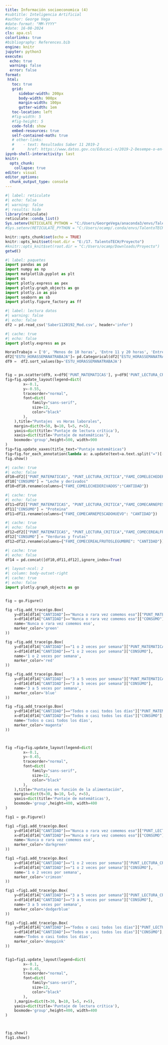 ```yaml
---
title: Información socioeconomica (4)
#subtitle: Inteligencia Artificial
#author: George Vega
#date-format: "MM-YYYY"
#date: 16-08-2024
cls: apa.csl
colorlinks: true
#bibliography: References.bib
engine: knitr
jupyter: python3
execute:
  echo: true
  warning: false
  error: false
format:
 html:
   toc: true
   grid:
      sidebar-width: 200px
      body-width: 900px
      margin-width: 100px
      gutter-width: 1em
   toc-location: left
   #fig-width: 5
   #fig-height: 5
   code-fold: show
   embed-resources: true
   self-contained-math: true
   # other-links:
   #    - text: Resultados Saber 11 2019-2
   #      href: https://www.datos.gov.co/Educaci-n/2019-2-Desempe-o-en-Matem-ticas-de-los-estudiantes/3qm6-df8e
ipynb-shell-interactivity: last
knitr:
  opts_chunk: 
    collapse: true
editor: visual
editor_options: 
  chunk_output_type: console
---
```


```{=html}
<style scoped>
table {
  font-size: 11px;

}
</style>
```
```r
#| label: reticulate
#| echo: false
#| warning: false
#| results: hide
library(reticulate)
reticulate::conda_list()
Sys.setenv(RETICULATE_PYTHON = "C:/Users/GeorgeVega/anaconda3/envs/TalentoTECH")
#Sys.setenv(RETICULATE_PYTHON = "C:/Users/ocamp/.conda/envs/TalentoTECH")
```

```r
knitr::opts_chunk$set(echo = TRUE)
knitr::opts_knit$set(root.dir = "E:/17. TalentoTECH/Proyecto")
#knitr::opts_knit$set(root.dir = "C:/Users/ocamp/Downloads/Proyecto")
getwd()
```

```python
#| label: paquetes
import pandas as pd
import numpy as np
import matplotlib.pyplot as plt
import os
import plotly.express as pex
import plotly.graph_objects as go
import plotly.io as pio
import seaborn as sb
import plotly.figure_factory as ff
```

```python
#| label: lectura datos
#| warning: false
#| echo: false
df2 = pd.read_csv('Saber1120192_Mod.csv', header='infer')
```

```python
#| cache: true
#| echo: false
import plotly.express as px

HorasTrabajo = ['0', 'Menos de 10 horas', 'Entre 11 y 20 horas', 'Entre 21 y 30 horas', 'Más de 30 horas']
df2["ESTU_HORASSEMANATRABAJA"]= pd.Categorical(df2["ESTU_HORASSEMANATRABAJA"],categories= HorasTrabajo)
df9 =  df2.sort_values(by='ESTU_HORASSEMANATRABAJA')


fig = px.scatter(df9, x=df9['PUNT_MATEMATICAS'], y=df9['PUNT_LECTURA_CRITICA'], facet_col=df9["ESTU_HORASSEMANATRABAJA"], color=df9["ESTU_TIPOREMUNERACION"])
fig=fig.update_layout(legend=dict(
        x=-0.1,
        y=-0.55,
        traceorder="normal",
        font=dict(
            family="sans-serif",
            size=12,
            color="black"
        ),
    ),title="Puntajes  vs Horas laborales",
    margin=dict(t=50, b=10, l=5, r=5),
    yaxis=dict(title='Puntaje de lectura crítica'),
    xaxis=dict(title='Puntaje de matemáticas'),
    boxmode='group',height=500, width=900
)
fig=fig.update_xaxes(title_text="Puntaje matemáticas")
fig=fig.for_each_annotation(lambda a: a.update(text=a.text.split("=")[-1]))
fig.show()
```

```python
#| cache: true
#| echo: false
df10=df2[["PUNT_MATEMATICAS", "PUNT_LECTURA_CRITICA","FAMI_COMELECHEDERIVADOS"]]
df10["CONSUMO"] = "Leche y derivados"
df10=df10.rename(columns={"FAMI_COMELECHEDERIVADOS":"CANTIDAD"})

```

```python
#| cache: true
#| echo: false
df11=df2[["PUNT_MATEMATICAS", "PUNT_LECTURA_CRITICA","FAMI_COMECARNEPESCADOHUEVO"]]
df11["CONSUMO"] = "Proteina"
df11=df11.rename(columns={"FAMI_COMECARNEPESCADOHUEVO": "CANTIDAD"})
```

```python
#| cache: true
#| echo: false
df12=df2[["PUNT_MATEMATICAS", "PUNT_LECTURA_CRITICA","FAMI_COMECEREALFRUTOSLEGUMBRE"]]
df12["CONSUMO"] = "Verduras y frutas"
df12=df12.rename(columns={"FAMI_COMECEREALFRUTOSLEGUMBRE": "CANTIDAD"})
```

```python
#| cache: true
#| echo: false
df14 = pd.concat([df10,df11,df12],ignore_index=True)
```

```python
#| layout-ncol: 2
#| column: body-outset-right
#| cache: true
#| echo: false
import plotly.graph_objects as go


fig = go.Figure()

fig =fig.add_trace(go.Box(
    y=df14[df14["CANTIDAD"]=="Nunca o rara vez comemos eso"]["PUNT_MATEMATICAS"],
    x=df14[df14["CANTIDAD"]=="Nunca o rara vez comemos eso"]["CONSUMO"],
    name='Nunca o rara vez comemos eso',
    marker_color='green'
))

fig =fig.add_trace(go.Box(
    y=df14[df14["CANTIDAD"]=="1 o 2 veces por semana"]["PUNT_MATEMATICAS"],
    x=df14[df14["CANTIDAD"]=="1 o 2 veces por semana"]["CONSUMO"],
    name='1 o 2 veces por semana',
    marker_color='red'
))

fig =fig.add_trace(go.Box(
    y=df14[df14["CANTIDAD"]=="3 a 5 veces por semana"]["PUNT_MATEMATICAS"],
    x=df14[df14["CANTIDAD"]=="3 a 5 veces por semana"]["CONSUMO"],
    name='3 a 5 veces por semana',
    marker_color='blue'
))

fig =fig.add_trace(go.Box(
    y=df14[df14["CANTIDAD"]=="Todos o casi todos los días"]["PUNT_MATEMATICAS"],
    x=df14[df14["CANTIDAD"]=="Todos o casi todos los días"]["CONSUMO"],
    name='Todos o casi todos los días',
    marker_color='magenta'
))



fig =fig=fig.update_layout(legend=dict(
        x=-0.1,
        y=-0.45,
        traceorder="normal",
        font=dict(
            family="sans-serif",
            size=12,
            color="black"
        ),
    ),title="Puntajes en función de la alimentación",
    margin=dict(t=30, b=10, l=5, r=5),
    yaxis=dict(title='Puntaje de matemáticas'),
    boxmode='group',height=400, width=400
)

fig1 = go.Figure()

fig1 =fig1.add_trace(go.Box(
    y=df14[df14["CANTIDAD"]=="Nunca o rara vez comemos eso"]["PUNT_LECTURA_CRITICA"],
    x=df14[df14["CANTIDAD"]=="Nunca o rara vez comemos eso"]["CONSUMO"],
    name='Nunca o rara vez comemos eso',
    marker_color='darkgreen'
))

fig1 =fig1.add_trace(go.Box(
    y=df14[df14["CANTIDAD"]=="1 o 2 veces por semana"]["PUNT_LECTURA_CRITICA"],
    x=df14[df14["CANTIDAD"]=="1 o 2 veces por semana"]["CONSUMO"],
    name='1 o 2 veces por semana',
    marker_color='crimson'
))

fig1 =fig1.add_trace(go.Box(
    y=df14[df14["CANTIDAD"]=="3 a 5 veces por semana"]["PUNT_LECTURA_CRITICA"],
    x=df14[df14["CANTIDAD"]=="3 a 5 veces por semana"]["CONSUMO"],
    name='3 a 5 veces por semana',
    marker_color='dodgerblue'
))

fig1 =fig1.add_trace(go.Box(
    y=df14[df14["CANTIDAD"]=="Todos o casi todos los días"]["PUNT_LECTURA_CRITICA"],
    x=df14[df14["CANTIDAD"]=="Todos o casi todos los días"]["CONSUMO"],
    name='Todos o casi todos los días',
    marker_color='deeppink'
))


fig1=fig1.update_layout(legend=dict(
        x=-0.1,
        y=-0.45,
        traceorder="normal",
        font=dict(
            family="sans-serif",
            size=12,
            color="black"
        ),
    ),margin=dict(t=30, b=10, l=5, r=5),
    yaxis=dict(title='Puntaje de lectura crítica'),
    boxmode='group',height=400, width=400
)



fig.show()
fig1.show()
```
